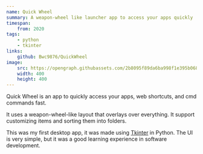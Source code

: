 ```yaml
---
name: Quick Wheel
summary: A weapon-wheel like launcher app to access your apps quickly
timespan:
    from: 2020
tags:
    - python
    - tkinter
links:
    github: Bwc9876/QuickWheel
image:
    src: https://opengraph.githubassets.com/2b8095f89da6ba998f1e395b0681ec3cd33c345367e01f5131425d8a29de8535/Bwc9876/QuickWheel
    width: 400
    height: 400
---
```



Quick Wheel is an app to quickly access your apps, web shortcuts, and cmd commands fast.

It uses a weapon-wheel-like layout that overlays over everything. It support customizing items and sorting them into folders.

This was my first desktop app, it was made using [Tkinter](https://docs.python.org/3/library/tkinter.html) in Python. The UI is very simple, but it was a good learning experience in software development.
